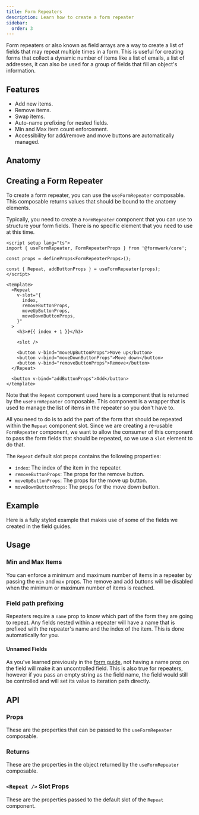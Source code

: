 ```yaml
---
title: Form Repeaters
description: Learn how to create a form repeater
sidebar:
  order: 3
---
```





Form repeaters or also known as field arrays are a way to create a list of fields that may repeat multiple times in a form. This is useful for creating forms that collect a dynamic number of items like a list of emails, a list of addresses, it can also be used for a group of fields that fill an object's information.

## Features

- Add new items.
- Remove items.
- Swap items.
- Auto-name prefixing for nested fields.
- Min and Max item count enforcement.
- Accessibility for add/remove and move buttons are automatically managed.

## Anatomy

<AnatomyCanvas>
  <AnatomyRepeater />
</AnatomyCanvas>

## Creating a Form Repeater

To create a form repeater, you can use the `useFormRepeater` composable. This composable returns values that should be bound to the anatomy elements.

Typically, you need to create a `FormRepeater` component that you can use to structure your form fields. There is no specific element that you need to use at this time.

```vue
<script setup lang="ts">
import { useFormRepeater, FormRepeaterProps } from '@formwerk/core';

const props = defineProps<FormRepeaterProps>();

const { Repeat, addButtonProps } = useFormRepeater(props);
</script>

<template>
  <Repeat
    v-slot="{
      index,
      removeButtonProps,
      moveUpButtonProps,
      moveDownButtonProps,
    }"
  >
    <h3>#{{ index + 1 }}</h3>

    <slot />

    <button v-bind="moveUpButtonProps">Move up</button>
    <button v-bind="moveDownButtonProps">Move down</button>
    <button v-bind="removeButtonProps">Remove</button>
  </Repeat>

  <button v-bind="addButtonProps">Add</button>
</template>
```

Note that the `Repeat` component used here is a component that is returned by the `useFormRepeater` composable. This component is a wrapper that is used to manage the list of items in the repeater so you don't have to.

All you need to do is to add the part of the form that should be repeated within the `Repeat` component slot. Since we are creating a re-usable `FormRepeater` component, we want to allow the consumer of this component to pass the form fields that should be repeated, so we use a `slot` element to do that.

The `Repeat` default slot props contains the following properties:

- `index`: The index of the item in the repeater.
- `removeButtonProps`: The props for the remove button.
- `moveUpButtonProps`: The props for the move up button.
- `moveDownButtonProps`: The props for the move down button.

## Example

Here is a fully styled example that makes use of some of the fields we created in the field guides.

## Usage

### Min and Max Items

You can enforce a minimum and maximum number of items in a repeater by passing the `min` and `max` props. The remove and add buttons will be disabled when the minimum or maximum number of items is reached.

### Field path prefixing

Repeaters require a `name` prop to know which part of the form they are going to repeat. Any fields nested within a repeater will have a name that is prefixed with the repeater's name and the index of the item. This is done automatically for you.

#### Unnamed Fields

As you've learned previously in the [form guide](/guides/forms/form), not having a name prop on the field will make it an uncontrolled field. This is also true for repeaters, however if you pass an empty string as the field name, the field would still be controlled and will set its value to iteration path directly.

## API

### Props

These are the properties that can be passed to the `useFormRepeater` composable.

### Returns

These are the properties in the object returned by the `useFormRepeater` composable.

### `<Repeat />` Slot Props

These are the properties passed to the default slot of the `Repeat` component.
